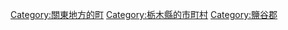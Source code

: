 {{Commonscat|Takanezawa, Tochigi}}
{{Catmore}}

{{DEFAULTSORT:Takanezawa}}
[[Category:關東地方的町|Category:關東地方的町]]
[[Category:栃木縣的市町村|Category:栃木縣的市町村]]
[[Category:鹽谷郡|Category:鹽谷郡]]